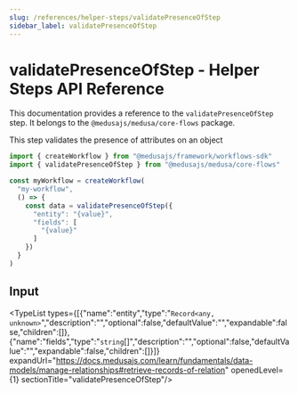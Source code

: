 ```yaml
---
slug: /references/helper-steps/validatePresenceOfStep
sidebar_label: validatePresenceOfStep
---
```



# validatePresenceOfStep - Helper Steps API Reference

This documentation provides a reference to the `validatePresenceOfStep` step. It belongs to the `@medusajs/medusa/core-flows` package.

This step validates the presence of attributes on an object

```ts title="src/workflows/my-workflow.ts"
import { createWorkflow } from "@medusajs/framework/workflows-sdk"
import { validatePresenceOfStep } from "@medusajs/medusa/core-flows"

const myWorkflow = createWorkflow(
  "my-workflow",
  () => {
    const data = validatePresenceOfStep({
      "entity": "{value}",
      "fields": [
        "{value}"
      ]
    })
  }
)
```
  

## Input

<TypeList types={[{"name":"entity","type":"`Record<any, unknown>`","description":"","optional":false,"defaultValue":"","expandable":false,"children":[]},{"name":"fields","type":"`string`[]","description":"","optional":false,"defaultValue":"","expandable":false,"children":[]}]} expandUrl="https://docs.medusajs.com/learn/fundamentals/data-models/manage-relationships#retrieve-records-of-relation" openedLevel={1} sectionTitle="validatePresenceOfStep"/>
